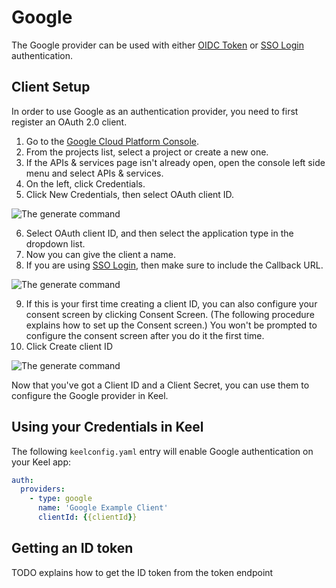 # Google

The Google provider can be used with either [OIDC Token](/authentication/flows/oidc-token) or [SSO Login](/authentication/flows/sso-login) authentication.

## Client Setup

In order to use Google as an authentication provider, you need to first register an OAuth 2.0 client.

 1. Go to the [Google Cloud Platform Console](https://console.cloud.google.com/).
 2. From the projects list, select a project or create a new one.
 3. If the APIs & services page isn't already open, open the console left side menu and select APIs & services.
 4. On the left, click Credentials.
 5. Click New Credentials, then select OAuth client ID.

![The generate command](/authentication/providers/google/google-client-setup-1.png)

 6. Select OAuth client ID, and then select the application type in the dropdown list. 
 7. Now you can give the client a name.
 8. If you are using [SSO Login](/authentication/flows/sso-login), then make sure to include the Callback URL.

![The generate command](/authentication/providers/google/google-client-setup-2.png)

 9. If this is your first time creating a client ID, you can also configure your consent screen by clicking Consent Screen. (The following procedure explains how to set up the Consent screen.) You won't be prompted to configure the consent screen after you do it the first time.
 10. Click Create client ID

 ![The generate command](/authentication/providers/google/google-client-setup-3.png)

 Now that you've got a Client ID and a Client Secret, you can use them to configure the Google provider in Keel.

## Using your Credentials in Keel

The following `keelconfig.yaml` entry will enable Google authentication on your Keel app:

```yaml filename="keelconfig.yaml"
auth:
  providers:
    - type: google
      name: 'Google Example Client'
      clientId: {{clientId}}
```


## Getting an ID token

TODO explains how to get the ID token from the token endpoint
